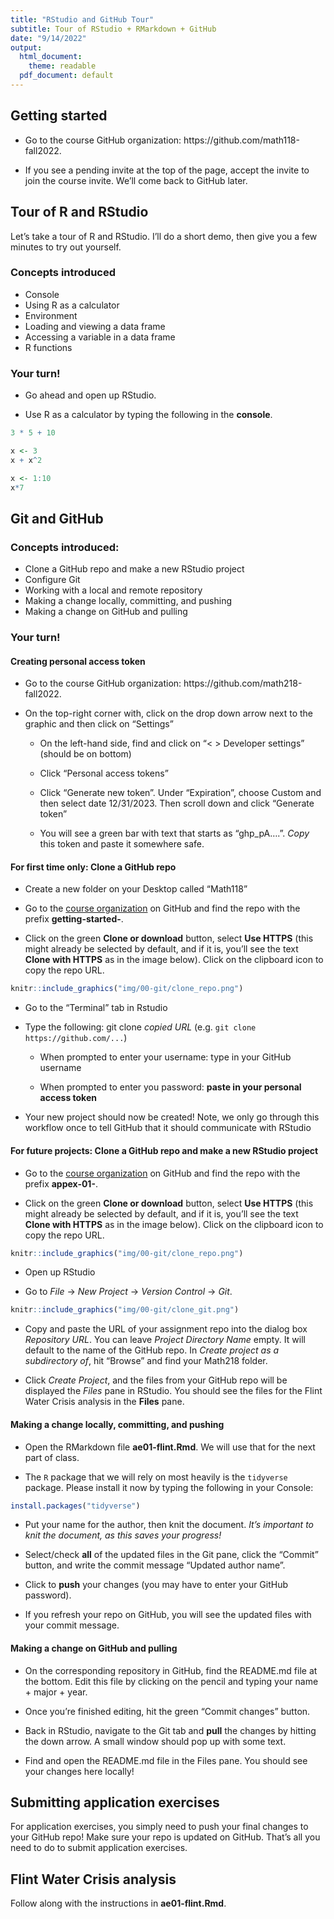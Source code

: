 ```yaml
---
title: "RStudio and GitHub Tour"
subtitle: Tour of RStudio + RMarkdown + GitHub
date: "9/14/2022"
output:
  html_document:
    theme: readable
  pdf_document: default
---
```


## Getting started

- Go to the course GitHub organization: https://github.com/math118-fall2022. 

- If you see a pending invite at the top of the page, accept the invite to join the course invite. We'll come back to GitHub later.

## Tour of R and RStudio 

Let's take a tour of R and RStudio. I'll do a short demo, then give you a few minutes to try out yourself. 

### Concepts introduced

- Console
- Using R as a calculator
- Environment
- Loading and viewing a data frame
- Accessing a variable in a data frame
- R functions

### Your turn!

- Go ahead and open up RStudio. 

- Use R as a calculator by typing the following in the **console**. 

```r
3 * 5 + 10
```

```r
x <- 3
x + x^2
```

```r
x <- 1:10
x*7
```

## Git and GitHub

### Concepts introduced:
 
- Clone a GitHub repo and make a new RStudio project 
- Configure Git
- Working with a local and remote repository
- Making a change locally, committing, and pushing
- Making a change on GitHub and pulling

### Your turn!

#### Creating personal access token 


- Go to the course GitHub organization: https://github.com/math218-fall2022. 

- On the top-right corner with, click on the drop down arrow next to the graphic and then click on "Settings"

  - On the left-hand side, find and click on "< > Developer settings" (should be on bottom)
  
  - Click "Personal access tokens"
  
  - Click "Generate new token". Under "Expiration", choose Custom and then select date 12/31/2023. Then scroll down and click "Generate token"
  
  - You will see a green bar with text that starts as "ghp_pA....". *Copy* this token and paste it somewhere safe.


#### For first time only: Clone a GitHub repo  

- Create a new folder on your Desktop called "Math118"

- Go to the [course organization](https://github.com/math118-fall2022) on GitHub  and find the repo with the prefix **getting-started-**. 

- Click on the green **Clone or download** button, select **Use HTTPS** (this might already be selected by default, and if it is, you'll see the text **Clone with HTTPS** as in the image below). Click on the clipboard icon to copy the repo URL.


```r
knitr::include_graphics("img/00-git/clone_repo.png")
```

- Go to the "Terminal" tab in Rstudio

- Type the following: git clone *copied URL*  (e.g. `git clone https://github.com/...`)

  - When prompted to enter your username: type in your GitHub username
  
  - When prompted to enter you password: **paste in your personal access token**

- Your new project should now be created! Note, we only go through this workflow once to tell GitHub that it should communicate with RStudio

#### For future projects: Clone a GitHub repo and make a new RStudio project 


- Go to the [course organization](https://github.com/math118-fall2022) on GitHub  and find the repo with the prefix **appex-01-**. 

- Click on the green **Clone or download** button, select **Use HTTPS** (this might already be selected by default, and if it is, you'll see the text **Clone with HTTPS** as in the image below). Click on the clipboard icon to copy the repo URL.

```r
knitr::include_graphics("img/00-git/clone_repo.png")
```

- Open up RStudio

- Go to *File* $\rightarrow$ *New Project* $\rightarrow$ *Version Control* $\rightarrow$ *Git*. 

```r
knitr::include_graphics("img/00-git/clone_git.png")
```

- Copy and paste the URL of your assignment repo into the dialog box *Repository URL*. You can leave *Project Directory Name* empty. It will default to the name of the GitHub repo. In *Create project as a subdirectory of*, hit "Browse" and find your Math218 folder.

- Click *Create Project*, and the files from your GitHub repo will be displayed the *Files* pane in RStudio. You should see the files for the Flint Water Crisis analysis in the **Files** pane. 


#### Making a change locally, committing, and pushing

- Open the RMarkdown file **ae01-flint.Rmd**. We will use that for the next part of class. 

- The `R` package that we will rely on most heavily is the `tidyverse` package. Please install it now by typing the following in your Console:

```r
install.packages("tidyverse")
```

- Put your name for the author, then knit the document. *It's important to knit the document, as this saves your progress!*

- Select/check **all** of the updated files in the Git pane, click the "Commit" button, and write the commit message "Updated author name". 

- Click to **push** your changes (you may have to enter your GitHub password).

- If you refresh your repo on GitHub, you will see the updated files with your commit message. 

#### Making a change on GitHub and pulling

- On the corresponding repository in GitHub, find the README.md file at the bottom. Edit this file by clicking on the pencil and typing your name + major + year. 

- Once you're finished editing, hit the green "Commit changes" button.

- Back in RStudio, navigate to the Git tab and **pull** the changes by hitting the down arrow. A small window should pop up with some text.

- Find and open the README.md file in the Files pane. You should see your changes here locally!


## Submitting application exercises 

For application exercises, you simply need to push your final changes to your GitHub repo! Make sure your repo is updated on GitHub. That's all you need to do to submit application exercises.


## Flint Water Crisis analysis

Follow along with the instructions in **ae01-flint.Rmd**.
